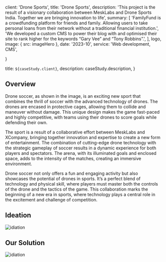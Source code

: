 

  client: 'Drone Sports',
  title: 'Drone Sports', 
  description:
    'This project is the result of a visionary collaboration between MeskLabs and Drone Sports India. Together we are bringing innovation to life',
  summary: [
    'FamilyFund is a crowdfunding platform for friends and family. Allowing users to take personal loans from their network without a traditional financial institution.',
    'We developed a custom CMS to power their blog with and optimised their site to rank higher for the keywords “Gary Vee” and “Tony Robbins”.',
  ],
  logo,
  image: { src: imageHero },
  date: '2023-10',
  service: 'Web development, CMS',
  
}

  title: `${caseStudy.client}`,
  description: caseStudy.description,
}

## Overview

Drone soccer, as shown in the image, is an exciting new sport that combines the thrill of soccer with the advanced technology of drones. The drones are encased in protective cages, allowing them to collide and maneuver without damage. This unique design makes the game fast-paced and highly competitive, with teams using their drones to score goals while defending their own.

The sport is a result of a collaborative effort between MeskLabs and XCompany, bringing together innovation and expertise to create a new form of entertainment. The combination of cutting-edge drone technology with the strategic gameplay of soccer results in a dynamic experience for both players and spectators. The arena, with its illuminated goals and enclosed space, adds to the intensity of the matches, creating an immersive environment.

Drone soccer not only offers a fun and engaging activity but also showcases the potential of drones in sports. It’s a perfect blend of technology and physical skill, where players must master both the controls of the drone and the tactics of the game. This collaboration marks the beginning of a new era in sports, where technology plays a central role in the excitement and challenge of competition.


## Ideation
<div className = "max-w-5xl"> 
<Image src={ideation} alt ="idiation" width={1005} height={526} priority classname = "py-8 w-full h-full"/>
</div>


## Our Solution 
<div className = "max-w-5xl"> 
<Image src={solution} alt ="idiation" width={1005} height={526} priority classname = "py-8 w-full h-full"/>
</div>
